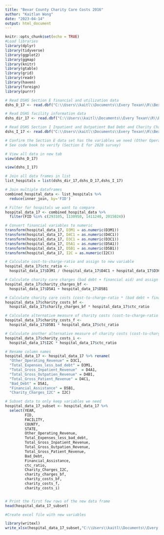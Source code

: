 ```yaml
---
title: "Bexar County Charity Care Costs 2016"
author: "Kaitlan Wong"
date: "2023-04-14"
output: html_document
---
```


```r
knitr::opts_chunk$set(echo = TRUE)
#Load libraries 
library(dplyr)
library(tidyverse)
library(ggplot2)
library(ggmap)
library(knitr)
library(gtable)
library(grid)
library(readr)
library(haven)
library(foreign)
library(purrr)

```


```r
# Read DSHS Section E financial and utilization data
dshs_D_17 <- read.dbf("C:\\Users\\kaitl\\Documents\\Every Texan\\R\\Bexar-County-Charity-Care-Costs\\ASH2016Dataset\\HS16CD.dbf") 

# Read DSHS facility information data
dshs_dir_17 <- read.dbf("C:\\Users\\kaitl\\Documents\\Every Texan\\R\\Bexar-County-Charity-Care-Costs\\ASH2016Dataset\\HS16DIR.dbf") 

# Read DSHS Section I Inpatient and Outpatient Bad Debt and Charity Charges Data
dshs_I_17 <- read.dbf("C:\\Users\\kaitl\\Documents\\Every Texan\\R\\Bexar-County-Charity-Care-Costs\\ASH2016Dataset\\HS16EI.dbf") 

```


```r
# Confirm the Section E data set has the variables we need (Other Operating Expenses and Total Expenses less bad debt)
# See code book to verify (Section E for 2020 survey)

# View all data in new tab
view(dshs_D_17)

view(dshs_I_17)

```


```r
# Join all data frames in list
list_hospitals = list(dshs_dir_17,dshs_D_17,dshs_I_17)

# Join multiple dataframes
combined_hospital_data <- list_hospitals %>% 
  reduce(inner_join, by='FID')

```


```r
# Filter for hospitals we want to compare
hospital_data_17 <- combined_hospital_data %>% 
  filter(FID %in% c(293105, 1130950, 1411240, 2015024))

```


```r

# Convert financial variables to numeric
transform(hospital_data_17, D3M1 = as.numeric(D3M1))
transform(hospital_data_17, D4C1 = as.numeric(D4C1))
transform(hospital_data_17, D3C1 = as.numeric(D3C1))
transform(hospital_data_17, D5A1 = as.numeric(D5A1))
transform(hospital_data_17, D5B1 = as.numeric(D5B1))
transform(hospital_data_17, I2C = as.numeric(I2C))

# Calculate cost-to-charge-ratio and assign to new variable
hospital_data_17$ctc_ratio <- 
  hospital_data_17$D3M1 / (hospital_data_17$D4C1 + hospital_data_17$D3C1)

# Calculate charity care charges (bad debt + financial aid) and assign to new variable
hospital_data_17$charity_charges_bf <- 
  hospital_data_17$D5A1 + hospital_data_17$D5B1

# Calculate charity care costs (cost-to-charge-ratio * (bad debt + financial assistance)) and assign to new variable
hospital_data_17$charity_costs_bf <- 
  hospital_data_17$charity_charges_bf * hospital_data_17$ctc_ratio

# Calculate alternative measure of charity costs (cost-to-charge-ratio * financial assistance) and assign to new variable
hospital_data_17$charity_costs_f <- 
  hospital_data_17$D5B1 * hospital_data_17$ctc_ratio

# Calculate another alternative measure of charity costs (cost-to-charge-ratio * I2C)
hospital_data_17$charity_costs_i <- 
  hospital_data_17$I2C * hospital_data_17$ctc_ratio

```


```r
# Rename column names
hospital_data_17 <- hospital_data_17 %>% rename(
  "Other_Operating_Revenue" = D3C1,
  "Total_Expenses_less_bad_debt" = D3M1,
  "Total_Gross_Inpatient_Revenue"  = D4A1,
  "Total_Gross_Outpatien_Revenue" = D4B1,
  "Total_Gross_Patient_Revenue" = D4C1,
  "Bad_Debt" = D5A1,
  "Financial_Assistance" = D5B1,
  "Charity_Charges_I2C" = I2C)

```


```r
# Subset data to only keep variables we need
hospital_data_17_subset <- hospital_data_17 %>% 
  select(YEAR,
         FID,
         FACILITY,
         COUNTY, 
         STATE,
         Other_Operating_Revenue,
         Total_Expenses_less_bad_debt,
         Total_Gross_Inpatient_Revenue,
         Total_Gross_Outpatien_Revenue,
         Total_Gross_Patient_Revenue,
         Bad_Debt, 
         Financial_Assistance,
         ctc_ratio, 
         Charity_Charges_I2C,
         charity_charges_bf, 
         charity_costs_bf,
         charity_costs_f,
         charity_costs_i)


# Print the first few rows of the new data frame
head(hospital_data_17_subset)


```


```r
#Create excel file with new variables 

library(writexl)
write_xlsx(hospital_data_17_subset,"C:\\Users\\kaitl\\Documents\\Every Texan\\R\\Bexar-County-Charity-Care-Costs\\CharityCosts_17_AHA_DSHS.xlsx")

```
